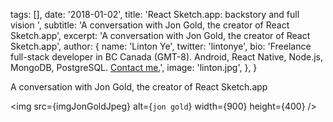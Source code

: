 
  tags: [],
  date: '2018-01-02',
  title: 'React Sketch.app: backstory and full vision ',
  subtitle: 'A conversation with Jon Gold, the creator of React Sketch.app',
  excerpt: 'A conversation with Jon Gold, the creator of React Sketch.app',
  author: {
    name: 'Linton Ye',
    twitter: 'lintonye',
    bio:
      'Freelance full-stack developer in BC Canada (GMT-8). Android, React Native, Node.js, MongoDB, PostgreSQL. <a href="mailto:linton@jimulabs.com">Contact me.</a>',
    image: 'linton.jpg',
  },
}

<!--excerpt-->

A conversation with Jon Gold, the creator of React Sketch.app

<!--/excerpt-->

<img src={imgJonGoldJpeg} alt={`jon gold`} width={900} height={400} />

<!-- <img src="./jon-gold.jpg" style="border-radius: 500px" />

<img src={imgReactSketchAppPng} alt={``} width={543} height={163} />

I've always been curious about [React Sketch.app](https://github.com/airbnb/react-sketchapp) and how it might forever change the workflow of designers and developers. Recently I had the fortune to chat with Airbnb's [Jon Gold](https://twitter.com/jongold), the creator of React Sketch.app. This post is about the backstory and Jon's full vision of the tool.

TLDR; React Sketch.app was built to solve a somewhat niche issue faced by large design teams at Airbnb's scale. The full vision is however way beyond Sketch and has the potential to influence the entire design industry -- it's about designing with components and rendering components everywhere. To use it to its full potential, build your components based on react-primitives as much as possible.

If you want the juicy details and a peek into the future (and some cool videos and screenshots), read on!

### Why building it?

Airbnb has a large team of designers and engineers. They want to encourage designers to be using their design system and streamline the communication between designers and engineers.

> We have a design system at Airbnb. The system has probably 200+ components. We have 100 designers and probably almost 1000 engineers. The current workflow is: the design system team creates the system. And we have a production design team who creates and updates the (Sketch) templates for all the design system files. Most of the time we'd love people to be using the system. That's one goal.

> Another goal is that we want absolute minimum of the time between design and engineering. There's potentially back-and-forth of annotating specs, doing redlines and all that stuff. With any friction like that, times by the number of designers and engineers, the relationship becomes not scalable.

However, the central artifacts in this workflow, the design system templates, tend to get out of sync with implementations very quickly, which make them not as useful as they should be.

> (In order to create the design system templates, ) We played around smart symbols in Sketch. But essentially it's a big Sketch file stored on Dropbox. That has the tendency of getting out of sync quite like how the code is. We have iOS, Android, Web and React Native -- all different codebases. It's very possible that the engineering implementations are out of sync with themselves. There is a huge possibility that the design system templates get out of sync with any of the implementations. There are so many chances of failure.

> With Sketch files, there's not really much you can do. You have those human-updated things. It's kind of fine if you have 5 components. But if you have 500 components, that's a huge sketch file. The possibility of things being out of sync with so many moving parts is huge.

They set out to solve the synchronization issue with code, and use code as the only source of truth. Boom! React Sketch.app was born.

> What we wanted to do with the system as a whole was to make 100% of the time everything is right everywhere. You can solve that pretty easily in code. You can have scripts that generate swift or java files to keep code in sync. (You can do) diffing, testing and all those things.

> So we were like, what if we just render the sketch file? We just created a React wrapper and render it (to sketch file).

> That's the stuff you can play with in React Sketcha.app... You can write code to generate static sketch files, you can feed it with data, you can use react-primitive, real components etc.

---

### Full vision

Now here's the fun part. Although React Sketch.app solves a practical issue very well, Jon only considers it as the step number one. When he started talking about his full vision, I could see the sparkles in his eyes.

#### Render everywhere

To Jon, Sketch is just one of the many possible render targets. We should be able to render components anywhere.

> It's not we just render things to Sketch. It's like we can use cross-platform components and render them everywhere and build whatever input/output things we want for them.

> I don't know if you've seen the project we've done recently. It takes hand-drawn design and use AI to render it.

<blockquote class="twitter-tweet" data-lang="en">
  <p lang="en" dir="ltr">
    Converting sketches to code—our design technology team shares their first
    exploration into AI assisted design ✏️💻 &gt;{' '}
    <a href="https://t.co/qSshvcEtqu">https://t.co/qSshvcEtqu</a>{' '}
    <a href="https://t.co/hyEr42y6Ey">pic.twitter.com/hyEr42y6Ey</a>
  </p>
  &mdash; Airbnb Design (@Airbnbdesign){' '}
  <a href="https://twitter.com/Airbnbdesign/status/922970398169350144?ref_src=twsrc%5Etfw">
    October 24, 2017
  </a>
</blockquote>

> Another (example) is a [blog post](http://www.jon.gold/2017/08/dragging-rectangles/) I wrote about using markdown as a design tool. None of these actually render to Sketch. They could render to Sketch if you want them to.

<img src={imgLiterateDlsPng} alt={``} width={700} height={459} />

So I guess the full picture is something like this:

<img src={imgInputOutputPng} alt={``} width={845} height={650} />

The implication is that when you use React components as the centerpiece connecting multiple mediums, as a designer, you'd have a lot of freedom in choosing whatever tool that fits in your workflow.

> It's about what we can do if we can render any components anywhere and come up with any way of rendering these things. The idea is that we can create the best input/output mechanisms for ourselves, and other designers can also create the best input/output mechanism for themselves.

#### Design with components

> The thing I'm trying to push is about getting designers to think in terms of components. Once you can render any component, as a designer, you can create any tools you want... You can create a markdown tool that renders to Sketch, you can create an AI tool that renders to the browser, you can create an AI that renders to Sketch. This whole thing is a lot more than rendering React components to Sketch... If you can learn React, you can do whatever you want, you'll be like superheros.

I know, not every designer has the time or skills to create tools for herself/himself. But what's important is to have this mindset of components, which I think works hand in hand with [Atomic Design](http://bradfrost.com/blog/post/atomic-web-design/).
Once you are aware of all the possibilities, you'll be open to new world of tools that may boost your productivity.

> You want to be able to design with these components parametrically. You want to be able to say I have a component that has a boolean state and you can toggle it. You just want to see what it looks like. Maybe it has a filled background I can toggle with a boolean state. Or maybe it has a checkbox, or maybe it has an array of data, or an image...

To help designers design with components, Jon and his team is working on something pretty cool:

<blockquote class="twitter-video" data-lang="en">
  <p lang="en" dir="ltr">
    FAQ: &quot;but why would you want to render React Native components to
    webviews or Sketch?&quot;
    <br />
    me: &quot;hold my kombucha&quot;
    <br />
    <br />
    ⚛️💎 <a href="https://t.co/D0yTtMjMVS">pic.twitter.com/D0yTtMjMVS</a>
  </p>
  &mdash; ¸„.-•~¹°”ˆ˜¨ ĴÖŅ ĠÖĻĐ ¨˜ˆ”°¹~•-.„¸ (@jongold){' '}
  <a href="https://twitter.com/jongold/status/866854672421634049?ref_src=twsrc%5Etfw">
    May 23, 2017
  </a>
</blockquote>

> It's a Sketch plugin you can browse your components from your React Native code base, you can drag them into Sketch and render them in Sketch because it just uses react-primitives that React Sketch.app knows how to render. We've built a control panel similar to symbol's control panel where you can change the parameters, booleans that kind of thing for a component.

That's a game changer! Imagine that your design is always 100% consistent with what's in production. Fonts, spacing, colors, drop shadows -- all look exactly the same as in the app. When the production components change, your design gets automatically updated. No more taking new screenshots to design upon.

> Sketch symbols are just not the real thing. This whole movement is about trying to get designers to design with the real things. Use the components parametrically as they are designed. So you are always designing with the real truth of things.

#### A foundation for building new design tools

React Sketch.app also makes it easier for tool developers to interact with Sketch. I'm not familiar with Sketch's CocaScript-based API, but I suppose it's not something super pleasant to work with. React Sketch.app takes care of a lot of heavylifting and you can just write React code to render things on the canvas. This makes it easier to build new tools/plugins for Sketch.

> It's a flexible enough tool, it's like a foundational technology that people can use to make everything else.

Archetype is one of these tools, where you can design a typography system in the browser and export to Sketch:

<img src={imgArchetypePng} alt={``} width={700} height={557} />

Another example is the component picker that Jon is working on:

> The custom UI we built (the component picker) renders a webview (in Sketch) and then renders React inside that webview. Because we use react-primitives for React components, we can render the same component side-by-side, in the webview (as part of the UI) and in the Sketch canvas.

> You only need to write tiny bit of CocaScript (to build the UI). (I guess CocaScript is a pain in the butt?) React is the whole thing.

---

### Big requirement for this full vision: react-primitives

The prospect of being able to bring our components anywhere we go sounds amazing. However, the very first requirement is that our components must be cross-platform.

[react-primitives](https://github.com/lelandrichardson/react-primitives) provides an abstraction that enables us to write cross-platform components. The idea is that if you use react-primitives as much as possible, your components will be future proof.

> As a designer, when you design a design system, rather than thinking in terms of span, h1, you think in terms of view, text, image, that'd make everything so much easier. all of these cross-platform tools, with all the combination of inputs and outputs, they work a lot easier if you can use only one set of standardized API for describing components instead of a different set of API for every single platform.

Of course, it's not without any challenges. For example, when it comes to migrating an existing codebase that was built for a specific platform, say, Web.

> The real hurdle is that when people have an app built with React-dom, h1, span etc. How do I convert this? I don't have a good answer. We just haven't got there yet. I have a feeling that you can probably write a transformer, some kind of codemod which converts for example h1 to Text, span to Text etc. But this seems like a really difficult problem. But we'll get there eventually, because the Airbnb website is still a react-dom app.

On the other hand,

> If you have components that have been built with React Native in mind, at least for simple components, switching to react-primitives is easy.

---

### Conclusion

So what do you think about React Sketch.app and Jon's full vision so far? To me, the most compelling aspect is being able to design with real components that are 100% in sync with implementation.

As a designer, if you can think, communicate and design with the same notion of _components_ as used by engineers, that'll save a lot of back-and-forth time and even enable new ways of collaboration. As a result, the team will create better products and better experiences faster. Everyone wins!

Are you ready to design with components?

#### But, but, we are a small team, how are we supposed to use React Sketch.app?

People have been using React Sketch.app to define their design systems and create templates. But what's beyond that? Is it useful at all for small teams? Have you tried to integrating React Sketch.app into your workflow? What are your findings so far?

Perhaps we can try to explore something together? [Email me](mailto:linton@jimulabs.com) and I'd love to exchange some thoughts with you!

<a name="endofpost" />

<!--
One thing I found convenient is, instead of generating a full page, you can convert components into Sketch symbols and then use these symbols in your design. This way, when the component changes, those symbols will be updated and you still get to keep your custom design you've done in the good old Sketch workflow. There's also some [interesting discussion](https://github.com/airbnb/react-sketchapp/issues/172
) about generating a Sketch library from components.
-->
